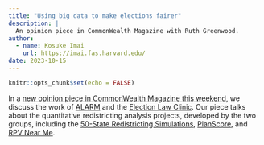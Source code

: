 ```yaml
---
title: "Using big data to make elections fairer"
description: |
  An opinion piece in CommonWealth Magazine with Ruth Greenwood.
author:
  - name: Kosuke Imai
    url: https://imai.fas.harvard.edu/
date: 2023-10-15
---
```


```r
knitr::opts_chunk$set(echo = FALSE)
```

In a [new opinion piece in CommonWealth Magazine this weekend](https://commonwealthmagazine.org/opinion/using-big-data-to-make-elections-fairer/), we discuss the work of [ALARM](https://alarm-redist.org/) and the [Election Law Clinic](https://www.hlselectionlaw.org/). Our piece talks about the quantitative redistricting analysis projects, developed by the two groups, including the [50-State Redistricting Simulations](https://alarm-redist.org/fifty-states/), [PlanScore](https://planscore.org/), and [RPV Near Me](https://www.rpvnearme.org/).

